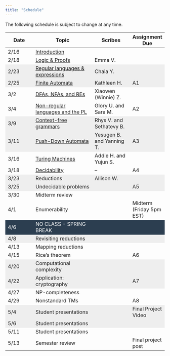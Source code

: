 ```yaml
---
title: "Schedule"
---
```

The following schedule is subject to change at any time.


<style>

.two-axis-table tr:nth-child(4n), .two-axis-table tr:nth-child(4n-1) {
    background: #eeeeee;
}

.two-axis-table tr:nth-child(15){
  background: #2c3e50;
  color: white;
}

.two-axis-table td:nth-child(1){
  width: 10%;
}

.two-axis-table td:nth-child(2){
  width: 40%;
}

.two-axis-table td:nth-child(3), .two-axis-table td:nth-child(4){
  width: 20%;
}


.two-axis-table body {
  padding: 1rem;
}
</style>

<div class="ox-hugo-table two-axis-table">
| **Date** | **Topic**  | **Scribes** |  **Assignment Due** |
|----------|------------|-------------|-----------------|
| 2/16 | [Introduction](https://moodle.smith.edu/mod/resource/view.php?id=707130) | | |
| 2/18 | [Logic & Proofs](https://moodle.smith.edu/mod/lti/view.php?id=710414) | Emma V. | |
| 2/23 | [Regular languages & expressions](https://moodle.smith.edu/mod/lti/view.php?id=711268) | Chaia Y. | |
| 2/25 | [Finite Automata](https://moodle.smith.edu/mod/lti/view.php?id=712568) | Kathleen H. | A1 |
| 3/2 | [DFAs, NFAs, and REs](https://moodle.smith.edu/mod/lti/view.php?id=714115) | Xiaowen (Winnie) Z.| |
| 3/4 | [Non-regular languages and the PL](https://moodle.smith.edu/mod/lti/view.php?id=715040) | Glory U. and Sara M. | A2 |
| 3/9 | [Context-free grammars](https://moodle.smith.edu/mod/lti/view.php?id=716734) | Rhys V. and Sethatevy B. | |
| 3/11 | [Push-Down Automata](https://moodle.smith.edu/mod/lti/view.php?id=717649) | Yesugen B. and Yanning T. | A3 |
| 3/16 | [Turing Machines](https://moodle.smith.edu/mod/lti/view.php?id=719033) | Addie H. and Yujun S. | |
| 3/18 | [Decidability](https://moodle.smith.edu/mod/lti/view.php?id=719829) | -- | A4 |
| 3/23 | Reductions | Allison W. | |
| 3/25 | Undecidable problems | | A5 |
| 3/30 | Midterm review | | |
| 4/1 | Enumerability | | Midterm (Friday 5pm EST)|
| 4/6 | NO CLASS - SPRING BREAK| | |
| 4/8 | Revisiting reductions | | |
| 4/13 | Mapping reductions | | |
| 4/15 | Rice's theorem | | A6 |
| 4/20 | Computational complexity | | |
| 4/22 | Application: cryptography | | A7 |
| 4/27 | NP-completeness | | |
| 4/29 | Nonstandard TMs | | A8 |
| 5/4 | Student presentations | | Final Project Video |
| 5/6 | Student presentations | | |
| 5/11 | Student presentations | | |
| 5/13 | Semester review | | Final project post |
</div>


